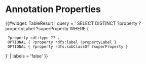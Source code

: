 = Annotation Properties =

﻿{{#widget: TableResult |
query = '
SELECT DISTINCT ?property ?propertyLabel ?superProperty WHERE { 
  ?property rdf:type ?? .  
  OPTIONAL { ?property rdfs:label ?propertyLabel }
  OPTIONAL { ?property rdfs:subClassOf ?superProperty }
}'
| labels = 'false'
}}
